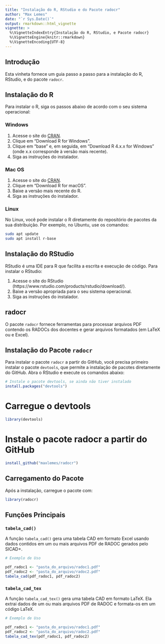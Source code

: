 ```yaml
---
title: "Instalação do R, RStudio e do Pacote radocr"
author: "Max Lemes"
date: "`r Sys.Date()`"
output: rmarkdown::html_vignette
vignette: >
  %\VignetteIndexEntry{Instalação do R, RStudio, e Pacote radocr}
  %\VignetteEngine{knitr::rmarkdown}
  %\VignetteEncoding{UTF-8}
---
```


## Introdução

Esta vinheta fornece um guia passo a passo para a instalação do R, RStudio, e do pacote `radocr`.

## Instalação do R

Para instalar o R, siga os passos abaixo de acordo com o seu sistema operacional:

### Windows

1. Acesse o site do [CRAN](https://cran.r-project.org/).
2. Clique em "Download R for Windows".
3. Clique em "base" e, em seguida, em "Download R 4.x.x for Windows" (onde x.x corresponde à versão mais recente).
4. Siga as instruções do instalador.

### Mac OS

1. Acesse o site do [CRAN](https://cran.r-project.org/).
2. Clique em "Download R for macOS".
3. Baixe a versão mais recente do R.
4. Siga as instruções do instalador.

### Linux

No Linux, você pode instalar o R diretamente do repositório de pacotes da sua distribuição. Por exemplo, no Ubuntu, use os comandos:

```bash
sudo apt update
sudo apt install r-base
```
## Instalação do RStudio

RStudio é uma IDE para R que facilita a escrita e execução de código. Para instalar o RStudio:

1. Acesse o site do RStudio (https://www.rstudio.com/products/rstudio/download/).
2. Baixe a versão apropriada para o seu sistema operacional.
3. Siga as instruções do instalador.

## radocr

O pacote `radocr` fornece ferramentas para processar arquivos PDF contendo os
RADOCs dos docentes e gerar arquivos formatados (em LaTeX ou e Excel).

## Instalação do Pacote `radocr`

Para instalar o pacote `radocr` a partir do GitHub, você precisa primeiro instalar o pacote `devtools`, que permite a instalação de pacotes diretamente do GitHub. Abra o RStudio e execute os comandos abaixo:

```r
# Instale o pacote devtools, se ainda não tiver instalado
install.packages("devtools")
```
# Carregue o devtools
```r
library(devtools)
```
# Instale o pacote radocr a partir do GitHub
```r
install_github("maxlemes/radocr")
```

## Carregamento do Pacote
Após a instalação, carregue o pacote com:

```r
library(radocr)
```

## Funções Principais

### `tabela_cad()` 

A função `tabela_cad()` gera uma tabela CAD em formato Excel usando dados contidos em um ou mais arquivos PDF de RADOC gerados pelo SICAD+.


```r
# Exemplo de Uso

pdf_radoc1 <- "pasta_do_arquivo/radoc1.pdf"
pdf_radoc2 <- "pasta_do_arquivo/radoc2.pdf"
tabela_cad(pdf_radoc1, pdf_radoc2)
```

###  `tabela_cad_tex`

A função `tabela_cad_tex()` gera uma tabela CAD em formato LaTeX. Ela extrai dados de um ou mais arquivos PDF de RADOC e formata-os em um código LaTeX.


```r
# Exemplo de Uso

pdf_radoc1 <- "pasta_do_arquivo/radoc1.pdf"
pdf_radoc2 <- "pasta_do_arquivo/radoc2.pdf"
tabela_cad_tex(pdf_radoc1, pdf_radoc2)
```